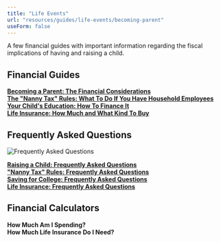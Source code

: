 ```yaml
---
title: "Life Events"
url: "resources/guides/life-events/becoming-parent"
useForm: false
---
```


  
A few financial guides with important information regarding the fiscal implications of having and raising a child.  
  

Financial Guides
----------------

[**Becoming a Parent: The Financial Considerations**](becoming-parent-fg)  
[**The "Nanny Tax" Rules: What To Do If You Have Household Employees**](nany-tax-rule-fg)  
[**Your Child's Education: How To Finance It**](child-education)  
[**Life Insurance: How Much and What Kind To Buy**](life-insurance-FG)  

Frequently Asked Questions
--------------------------

![Frequently Asked Questions](../../../../../../../assets/images/icon-faq.png)

[**Raising a Child: Frequently Asked Questions**](raising-child-faq)  
[**"Nanny Tax" Rules: Frequently Asked Questions**](nany-rules-faq)  
[**Saving for College: Frequently Asked Questions**](saving-for-college-faq)  
[**Life Insurance: Frequently Asked Questions**](life-insurance-FAQ)  

Financial Calculators
---------------------

**How Much Am I Spending?**  
**How Much Life Insurance Do I Need?**
